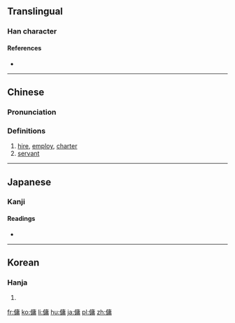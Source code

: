 {{also|佣}}
==Translingual==

===Han character===
{{Han char|rn=9|rad=人|as=11|sn=13|four=2022<sub>7</sub>|canj=人戈中月 (OILB)|ids=⿰[[亻]][[庸]]}}

====References====
* {{Han ref|kx=0114.110|dkj=01007|dj=0242.200|hdz=10214.060|uh=50AD|ud=20653|bh=B6C4|bd=46788}}

----

==Chinese==
{{zh-forms|s=佣}}

===Pronunciation===
{{zh-pron
|m=yōng
|c=jung4
|mc=y
|oc=y
|ma=
|cat=v,n
}}

===Definitions===
# [[hire]], [[employ]], [[charter]]
# [[servant]]

----

==Japanese==

===Kanji===
{{ja-kanji|grade=|rs=人11}}

====Readings====
* {{ja-readings|on=[[ちょう]] (chō)|goon=[[よ]] (yo)|kanon=[[よう]] (yō)|kun=[[やとう]] (yatou), [[あたい]] (atai), [[ひとしい]] (hitoshii)}}

----

==Korean==

===Hanja===
{{ko-hanja|hangeul=[[용]], [[충]]|rv=yong, chung|mr=yong, ch'ung}}

# {{defn|lang=ko|sort=人11}}

[[fr:傭]]
[[ko:傭]]
[[li:傭]]
[[hu:傭]]
[[ja:傭]]
[[pl:傭]]
[[zh:傭]]